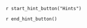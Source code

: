 ::: {.callout-tip #lck-9.00000 collapse=true}

`r start_hint_button("Hints")`

`r end_hint_button()`



:::
